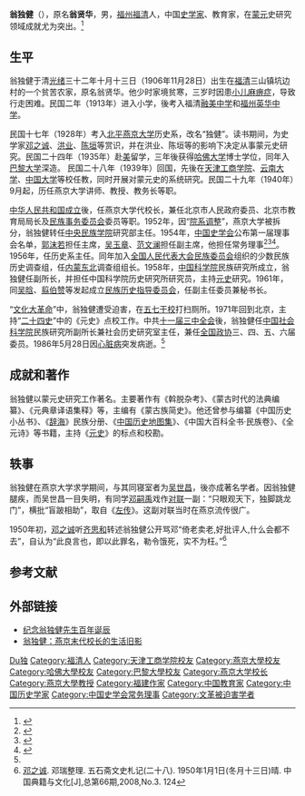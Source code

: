 {{Infobox person
|name=翁独健
|sex=男
|birth_name= 翁贤华
|birth_date=1906年11月28日
|birth_place={{QING}}[[福建省|福建省]][[福清县|福清县]]
|death_date={{death date and age |1986|5|28|1906|11|28|}}
|death_place=
|occupation=史学家<br>教育家
|nationality={{PRC}}
|party={{CCP}}
|educate=[[燕京大学|燕京大学]]<br>[[哈佛大学|哈佛大学]]<br>[[巴黎大学|巴黎大学]]
|past=[[云南大学|云南大学]]教授<br>[[中国大学|中国大学]]教授<br>[[燕京大学|燕京大学]]教授<br>[[中央民族学院|中央民族学院]]研究部主任<br>[[中国科学院|中国科学院]]民族研究所副所长
|work=《斡脱杂考》<br>《蒙古时代的法典编纂》<br>《元典章译语集释》
|spouse=
|relatives=
}}

'''翁独健'''（{{bd|1906年|11月28日|1986年|5月28日|catIdx=W翁}}），原名'''翁贤华'''，男，[[福州|福州]][[福清县|福清]]人，中国[[史学家|史学家]]、教育家，在[[蒙古帝国|蒙]][[元朝|元]]史研究领域成就尤为突出。<ref name="翁独健">{{cite web| language = | publisher = 福清新闻网| title = 福清人文——翁独健| url = http://www.fqxww.cn/Wonderful/Humanities_fq/2009-08-06/1455.html| author = | date = | accessdate = | archive-date = 2020-07-06| archive-url = https://web.archive.org/web/20200706151535/http://www.fqxww.cn/Wonderful/Humanities_fq/2009-08-06/1455.html| dead-url = no}}</ref>

== 生平 ==
翁独健于清[[光绪|光绪]]三十二年十月十三日（1906年11月28日）出生在[[福清|福清]]三山镇坑边村的一个贫苦农家，原名翁贤华。他少时家境贫寒，三岁时因患[[小儿麻痹症|小儿麻痹症]]，导致行走困难。民国二年（1913年）进入小学，後考入福清[[融美中学|融美中学]]和[[福州|福州]][[鹤龄英华中学|英华中学]]。

民国十七年（1928年）考入[[北平|北平]][[燕京大学|燕京大学]]历史系，改名“独健”。读书期间，为史学家[[邓之诚|邓之诚]]、[[洪业|洪业]]、[[陈垣|陈垣]]等赏识，并在洪业、陈垣等的影响下决定从事蒙元史研究。民国二十四年（1935年）赴[[美国|美]]留学，三年後获得[[哈佛大学|哈佛大学]]博士学位，同年入[[巴黎大学|巴黎大学]]深造。 民国二十八年（1939年）回国，先後在[[天津工商学院|天津工商学院]]、[[云南大学|云南大学]]、[[中国大学|中国大学]]等校任教，同时开展对蒙元史的系统研究。民国二十九年（1940年）9月起，历任燕京大学讲师、教授、教务长等职。

[[中华人民共和国成立|中华人民共和国成立]]後，任燕京大学代校长，兼任北京市人民政府委员、北京市教育局局长及[[中华人民共和国国家民族事务委员会|民族事务委员会]]委员等职。1952年，因“[[院系调整|院系调整]]”，燕京大学被拆分，翁独健转任[[中央民族学院|中央民族学院]]研究部主任。1954年，[[中国史学会|中国史学会]]公布第一届理事会名单，[[郭沫若|郭沫若]]担任主席，[[吴玉章|吴玉章]]、[[范文澜|范文澜]]担任副主席，他担任常务理事<ref>{{Cite book|title=观点 历史2004|last=[[钱蓉|钱蓉]]主编|publisher=福州：[[福建人民出版社|福建人民出版社]]|year=2005.06|isbn=7-211-05020-9|pages=6}}</ref><ref>{{Cite book|title=邵循正先生百年诞辰纪念文集 续编|last=[[戴学稷|戴学稷]]，徐如编|year=2009.11|pages=301}}</ref><ref>{{Cite book|title=1955人民手册|last=[[张蓬舟|张蓬舟]]，[[张仪郑|张仪郑]]编辑|publisher=大公报社|year=1955.01|pages=417}}</ref>。1956年，任历史系主任。同年加入[[全国人民代表大会民族委员会|全国人民代表大会民族委员会]]组织的少数民族历史调查组，任[[内蒙|内蒙]][[中国东北|东北]]调查组组长。1958年，[[中国科学院|中国科学院]]民族研究所成立，翁独健任副所长，并担任中国科学院历史研究所研究员，主持[[元史|元史]]研究。1961年，同[[吴晗|吴晗]]、[[翦伯赞|翦伯赞]]等发起成立[[民族历史指导委员会|民族历史指导委员会]]，任副主任委员兼秘书长。

“[[文化大革命|文化大革命]]”中，翁独健遭受迫害，在[[五七干校|五七干校]]打扫厕所。1971年回到北京，主持“[[二十四史|二十四史]]”中的《元史》点校工作。中共[[十一届三中全会|十一届三中全会]]後，翁独健任[[中国社会科学院|中国社会科学院]]民族研究所副所长兼社会历史研究室主任，兼任[[全国政协|全国政协]]三、四、五、六届委员。1986年5月28日因[[心脏病|心脏病]]突发病逝。<ref name="翁独健" />

== 成就和著作 ==
翁独健以蒙元史研究工作著名。主要著作有《斡脱杂考》、《蒙古时代的法典编纂》、《元典章译语集释》等，主编有《蒙古族简史》。他还曾参与编纂《中国历史小丛书》、《[[辞海|辞海]]》民族分册、《[[中国历史地图集|中国历史地图集]]》、《中国大百科全书·民族卷》、《全元诗》等书籍，主持《[[元史|元史]]》的标点和校勘。

== 轶事 ==
翁独健在燕京大学求学期间，与其同寝室者为[[吴世昌|吴世昌]]，後亦成著名学者。因翁独健腿疾，而吴世昌一目失明，有同学[[邓嗣禹|邓嗣禹]]戏作[[对联|对联]]一副：“只眼观天下，独脚跳龙门”，横批“盲跛相助”，取自《[[左传|左传]]》。这副对联当时在燕京流传很广。

1950年初，[[邓之诚|邓之诚]]听[[齐思和|齐思和]]转述翁独健公开骂邓“倚老卖老,好批评人,什么会都不去”，自认为“此良言也，即以此罪名，勒令饿死，实不为枉。”<ref>[[邓之诚|邓之诚]]. 邓瑞整理. 五石斋文史札记(二十八). 1950年1月1日(冬月十三日)晴. 中国典籍与文化[J],总第66期,2008,No.3. 124</ref>

== 参考文献 ==
{{Reflist}}

== 外部链接 ==
* [https://web.archive.org/web/20081026054133/http://iea.cass.cn/zjxz/wdj/index.html 纪念翁独健先生百年诞辰]
* [http://www.lianghui.org.cn/chinese/feature/1183254.htm 翁独健：燕京末代校长的生活旧影] {{Wayback|url=http://www.lianghui.org.cn/chinese/feature/1183254.htm |date=20190608223046 }}

{{Navboxes
| title  = 翁独健在[[中国史学会|中国史学会]]的职务
| list1  =
{{中国史学会第一届理事会}}
}}
{{Navboxes
| title  = 翁独健在[[中华全国青年联合会|中华全国青年联合会]]的职务
| list1  =
{{中华全国民主青年联合总会第一届委员会}}
}}

{{Authority control}}
{{DEFAULTSORT:Weng翁}}
[[Category:翁姓|Du独]]
[[Category:福清人|Category:福清人]]
[[Category:天津工商学院校友|Category:天津工商学院校友]]
[[Category:燕京大學校友|Category:燕京大學校友]]
[[Category:哈佛大學校友|Category:哈佛大學校友]]
[[Category:巴黎大學校友|Category:巴黎大學校友]]
[[Category:燕京大学校长|Category:燕京大学校长]]
[[Category:燕京大學教授|Category:燕京大學教授]]
[[Category:福建作家|Category:福建作家]]
[[Category:中国教育家|Category:中国教育家]]
[[Category:中国历史学家|Category:中国历史学家]]
[[Category:中国史学会常务理事|Category:中国史学会常务理事]]
[[Category:文革被迫害学者|Category:文革被迫害学者]]